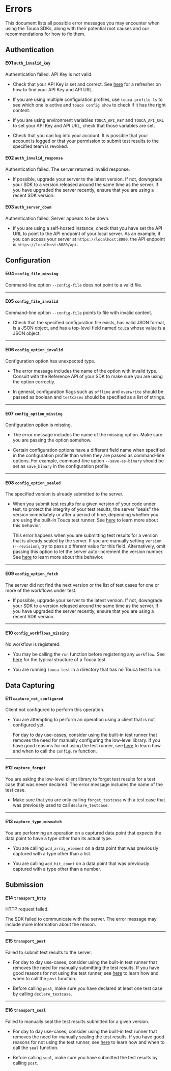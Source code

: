 # Errors

This document lists all possible error messages you may encounter when using the
Touca SDKs, along with their potential root causes and our recommendations for
how to fix them.

## Authentication

#### E01 `auth_invalid_key`

Authentication failed. API Key is not valid.

- Check that your API Key is set and correct. See
  [here](../../server/account-setup#find-your-api-key) for a refresher on how to
  find your API Key and API URL.

- If you are using multiple configuration profiles, use `touca profile ls` to
  see which one is active and `touca config show` to check if it has the right
  content.

- If you are using environment variables `TOUCA_API_KEY` and `TOUCA_API_URL` to
  set your API Key and API URL, check that those variables are set.

- Check that you can log into your account. It is possible that your account is
  logged or that your permission to submit test results to the specified team is
  revoked.

#### E02 `auth_invalid_response`

Authentication failed. The server returned invalid response.

- If possible, upgrade your server to the latest version. If not, downgrade your
  SDK to a version released around the same time as the server. If you have
  upgraded the server recently, ensure that you are using a recent SDK version.

#### E03 `auth_server_down`

Authentication failed. Server appears to be down.

- If you are using a self-hosted instance, check that you have set the API URL
  to point to the API endpoint of your local server. As an example, if you can
  access your server at `https://localhost:8080`, the API endpoint is
  `https://localhost:8080/api`.

## Configuration

#### E04 `config_file_missing`

Command-line option `--config-file` does not point to a valid file.

---

#### E05 `config_file_invalid`

Command-line option `--config-file` points to file with invalid content.

- Check that the specified configuration file exists, has valid JSON format, is
  a JSON object, and has a top-level field named `touca` whose value is a JSON
  object.

---

#### E06 `config_option_invalid`

Configuration option has unexpected type.

- The error message includes the name of the option with invalid type. Consult
  with the Reference API of your SDK to make sure you are using the option
  correctly.

- In general, configuration flags such as `offline` and `overwrite` should be
  passed as boolean and `testcases` should be specified as a list of strings.

---

#### E07 `config_option_missing`

Configuration option is missing.

- The error message includes the name of the missing option. Make sure you are
  passing the option somehow.

- Certain configuration options have a different field name when specified in
  the configuration profile than when they are passed as command-line options.
  For example, command-line option `--save-as-binary` should be set as
  `save_binary` in the configuration profile.

---

#### E08 `config_option_sealed`

The specified version is already submitted to the server.

- When you submit test results for a given version of your code under test, to
  protect the integrity of your test results, the server "seals" the version
  immediately or after a period of time, depending whether you are using the
  built-in Touca test runner. See [here](/sdk/core-api/#sealing-test-results) to
  learn more about this behavior.

  This error happens when you are submitting test results for a version that is
  already sealed by the server. If you are manually setting `version`
  (`--revision`), try to pass a different value for this field. Alternatively,
  omit passing this option to let the server auto-increment the version number.
  See [here](/sdk/configuring/#fetching-options-from-the-remote-server) to learn
  more about this behavior.

---

#### E09 `config_option_fetch`

The server did not find the next version or the list of test cases for one or
more of the workflows under test.

- If possible, upgrade your server to the latest version. If not, downgrade your
  SDK to a version released around the same time as the server. If you have
  upgraded the server recently, ensure that you are using a recent SDK version.

---

#### E10 `config_workflows_missing`

No workflow is registered.

- You may be calling the `run` function before registering any `workflow`. See
  [here](../main-api) for the typical structure of a Touca test.

- You are running `touca test` in a directory that has no Touca test to run.

## Data Capturing

#### E11 `capture_not_configured`

Client not configured to perform this operation.

- You are attempting to perform an operation using a client that is not
  configured yet.

  For day to day use-cases, consider using the built-in test runner that removes
  the need for manually configuring the low-level library. If you have good
  reasons for not using the test runner, see
  [here](sdk/core-api/#configuring-the-client) to learn how and when to call the
  `configure` function.

---

#### E12 `capture_forget`

You are asking the low-level client library to forget test results for a test
case that was never declared. The error message includes the name of the test
case.

- Make sure that you are only calling `forget_testcase` with a test case that
  was previously used to call `declare_testcase`.

---

#### E13 `capture_type_mismatch`

You are performing an operation on a captured data point that expects the data
point to have a type other than its actual type.

- You are calling `add_array_element` on a data point that was previously
  captured with a type other than a list.

- You are calling `add_hit_count` on a data point that was previously captured
  with a type other than a number.

## Submission

#### E14 `transport_http`

HTTP request failed.

The SDK failed to communicate with the server. The error message may include
more information about the reason.

---

#### E15 `transport_post`

Failed to submit test results to the server.

- For day to day use-cases, consider using the built-in test runner that removes
  the need for manually submitting the test results. If you have good reasons
  for not using the test runner, see
  [here](/sdk/core-api#submitting-test-results) to learn how and when to call
  the `post` function.

- Before calling `post`, make sure you have declared at least one test case by
  calling `declare_testcase`.

---

#### E16 `transport_seal`

Failed to manually seal the test results submitted for a given version.

- For day to day use-cases, consider using the built-in test runner that removes
  the need for manually sealing the test results. If you have good reasons for
  not using the test runner, see [here](/sdk/core-api#sealing-test-results) to
  learn how and when to call the `seal` function.

- Before calling `seal`, make sure you have submitted the test results by
  calling `post`.
